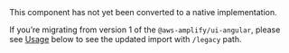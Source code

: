 
<Alert role="none" variation="info" heading="Web Component">
This component has not yet been converted to a native implementation.

If you’re migrating from version 1 of the `@aws-amplify/ui-angular`, please see [Usage](#usage) below to see the updated import with `/legacy` path.

</Alert>
